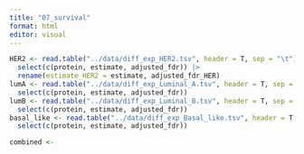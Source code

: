 ```yaml
---
title: "07_survival"
format: html
editor: visual
---
```


```r

HER2 <- read.table("../data/diff_exp_HER2.tsv", header = T, sep = "\t") |>
  select(c(protein, estimate, adjusted_fdr)) |>
  rename(estimate_HER2 = estimate, adjusted_fdr_HER)
lumA <- read.table("../data/diff_exp_Luminal_A.tsv", header = T, sep = "\t")|>
  select(c(protein, estimate, adjusted_fdr))
lumB <- read.table("../data/diff_exp_Luminal_B.tsv", header = T, sep = "\t")|>
  select(c(protein, estimate, adjusted_fdr))
basal_like <- read.table("../data/diff_exp_Basal_like.tsv", header = T, sep = "\t")|>
  select(c(protein, estimate, adjusted_fdr))
```

```r
combined <- 
  
```
